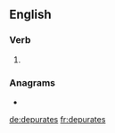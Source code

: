 {{also|dépurâtes}}
==English==

===Verb===
{{head|en|verb form}}

# {{en-third-person singular of|depurate}}

===Anagrams===
* {{l|en|depasture}}

[[de:depurates]]
[[fr:depurates]]